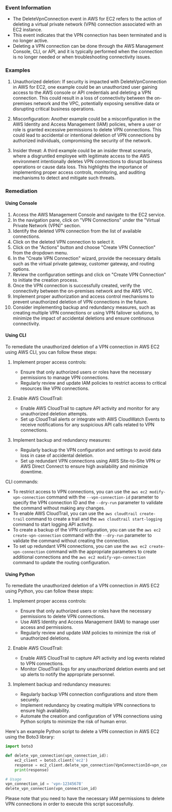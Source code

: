 
### Event Information

- The DeleteVpnConnection event in AWS for EC2 refers to the action of deleting a virtual private network (VPN) connection associated with an EC2 instance.
- This event indicates that the VPN connection has been terminated and is no longer active.
- Deleting a VPN connection can be done through the AWS Management Console, CLI, or API, and it is typically performed when the connection is no longer needed or when troubleshooting connectivity issues.


### Examples

1. Unauthorized deletion: If security is impacted with DeleteVpnConnection in AWS for EC2, one example could be an unauthorized user gaining access to the AWS console or API credentials and deleting a VPN connection. This could result in a loss of connectivity between the on-premises network and the VPC, potentially exposing sensitive data or disrupting critical business operations.

2. Misconfiguration: Another example could be a misconfiguration in the AWS Identity and Access Management (IAM) policies, where a user or role is granted excessive permissions to delete VPN connections. This could lead to accidental or intentional deletion of VPN connections by authorized individuals, compromising the security of the network.

3. Insider threat: A third example could be an insider threat scenario, where a disgruntled employee with legitimate access to the AWS environment intentionally deletes VPN connections to disrupt business operations or cause data loss. This highlights the importance of implementing proper access controls, monitoring, and auditing mechanisms to detect and mitigate such threats.

### Remediation

#### Using Console

1. Access the AWS Management Console and navigate to the EC2 service.
2. In the navigation pane, click on "VPN Connections" under the "Virtual Private Network (VPN)" section.
3. Identify the deleted VPN connection from the list of available connections.
4. Click on the deleted VPN connection to select it.
5. Click on the "Actions" button and choose "Create VPN Connection" from the dropdown menu.
6. In the "Create VPN Connection" wizard, provide the necessary details such as the virtual private gateway, customer gateway, and routing options.
7. Review the configuration settings and click on "Create VPN Connection" to initiate the creation process.
8. Once the VPN connection is successfully created, verify the connectivity between the on-premises network and the AWS VPC.
9. Implement proper authorization and access control mechanisms to prevent unauthorized deletion of VPN connections in the future.
10. Consider implementing backup and redundancy measures, such as creating multiple VPN connections or using VPN failover solutions, to minimize the impact of accidental deletions and ensure continuous connectivity.

#### Using CLI

To remediate the unauthorized deletion of a VPN connection in AWS EC2 using AWS CLI, you can follow these steps:

1. Implement proper access controls:
   - Ensure that only authorized users or roles have the necessary permissions to manage VPN connections.
   - Regularly review and update IAM policies to restrict access to critical resources like VPN connections.

2. Enable AWS CloudTrail:
   - Enable AWS CloudTrail to capture API activity and monitor for any unauthorized deletion attempts.
   - Set up CloudTrail alerts or integrate with AWS CloudWatch Events to receive notifications for any suspicious API calls related to VPN connections.

3. Implement backup and redundancy measures:
   - Regularly backup the VPN configuration and settings to avoid data loss in case of accidental deletion.
   - Set up redundant VPN connections using AWS Site-to-Site VPN or AWS Direct Connect to ensure high availability and minimize downtime.

CLI commands:
- To restrict access to VPN connections, you can use the `aws ec2 modify-vpn-connection` command with the `--vpn-connection-id` parameter to specify the VPN connection ID and the `--dry-run` parameter to validate the command without making any changes.
- To enable AWS CloudTrail, you can use the `aws cloudtrail create-trail` command to create a trail and the `aws cloudtrail start-logging` command to start logging API activity.
- To create a backup of the VPN configuration, you can use the `aws ec2 create-vpn-connection` command with the `--dry-run` parameter to validate the command without creating the connection.
- To set up redundant VPN connections, you can use the `aws ec2 create-vpn-connection` command with the appropriate parameters to create additional connections and the `aws ec2 modify-vpn-connection` command to update the routing configuration.

#### Using Python

To remediate the unauthorized deletion of a VPN connection in AWS EC2 using Python, you can follow these steps:

1. Implement proper access controls:
   - Ensure that only authorized users or roles have the necessary permissions to delete VPN connections.
   - Use AWS Identity and Access Management (IAM) to manage user access and permissions.
   - Regularly review and update IAM policies to minimize the risk of unauthorized deletions.

2. Enable AWS CloudTrail:
   - Enable AWS CloudTrail to capture API activity and log events related to VPN connections.
   - Monitor CloudTrail logs for any unauthorized deletion events and set up alerts to notify the appropriate personnel.

3. Implement backup and redundancy measures:
   - Regularly backup VPN connection configurations and store them securely.
   - Implement redundancy by creating multiple VPN connections to ensure high availability.
   - Automate the creation and configuration of VPN connections using Python scripts to minimize the risk of human error.

Here's an example Python script to delete a VPN connection in AWS EC2 using the Boto3 library:

```python
import boto3

def delete_vpn_connection(vpn_connection_id):
    ec2_client = boto3.client('ec2')
    response = ec2_client.delete_vpn_connection(VpnConnectionId=vpn_connection_id)
    print(response)

# Usage
vpn_connection_id = 'vpn-12345678'
delete_vpn_connection(vpn_connection_id)
```

Please note that you need to have the necessary IAM permissions to delete VPN connections in order to execute this script successfully.

